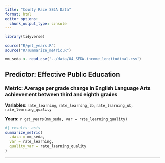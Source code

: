 ```yaml
---
title: "County Race SEDA Data"
format: html
editor_options: 
  chunk_output_type: console
---
```


```r
library(tidyverse)

source("R/get_years.R")
source("R/summarize_metric.R")

mm_seda <- read_csv("../data/04_SEDA-income_longitudinal.csv")

```

## Predictor: Effective Public Education

### Metric: Average per grade change in English Language Arts achievement between third and eighth grades

**Variables:** `rate_learning`, `rate_learning_lb`, `rate_learning_ub`, `rate_learning_quality`

**Years:** `r get_years(mm_seda, var = rate_learning_quality)`

```r
#| results: asis
summarize_metric(
  .data = mm_seda, 
  var = rate_learning, 
  quality_var = rate_learning_quality
)

```

---

